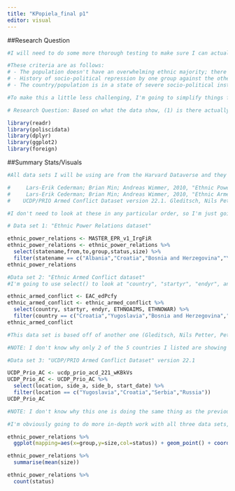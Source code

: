 ```yaml
---
title: "KPopiela_final p1"
editor: visual
---
```



##Research Question
```r
#I will need to do some more thorough testing to make sure I can actually do this, but I'd like to focus my final project on ethnic violence since I know a lot about it (I wrote my undergrad thesis on ethno-religious violence in the Polish-Ukrainian borderlands). I found some data sets for my DACSS-601 intensive final that were pretty useful - I found a lot of information but now that I will have the statistical background I'd like to see if I can go further with it. Specifically in the sense of finding out statistics related to the likelihood of an eruption of ethnic violence in countries that fit specific criteria on paper. I can come up with a different research question for this topic area if my initial idea isn't feasible though.  

#These criteria are as follows:  
# - The population doesn't have an overwhelming ethnic majority; there are 2+ groups, each with substantial numbers.  
# - History of socio-political repression by one group against the other(s) when said group has political power/alternating episodes of targeted political repression depending on what group holds a political majority.  
# - The country/population is in a state of severe socio-political instability (war, territorial conquest, political power vacuum, etc.)  

#To make this a little less challenging, I'm going to simplify things for myself. First, I will narrow the data down geographically and temporally - I'm going to focus on former Yugoslav states and the former USSR (I might change the location though). Second, since the data sets I'll be using are pretty big, I'm also going to look at certain columns based on the criteria I presented above (ethnic groups involved, group(s) being oppressed and by whom, and presence/absence of political instability). 

# Research Question: Based on what the data show, (1) is there actually a higher probability of ethnic armed conflict/war when these conditions, and (2) does one particular condition have a greater effect on political stability than the others?
```

```r
library(readr)
library(poliscidata)
library(dplyr)
library(ggplot2)
library(foreign)
```

##Summary Stats/Visuals 

```r
#All data sets I will be using are from the Harvard Dataverse and they are as follows:  

#     Lars-Erik Cederman; Brian Min; Andreas Wimmer, 2010, "Ethnic Power Relations dataset", https://doi.org/10.7910/DVN/NDJUJM, Harvard Dataverse, V1, UNF:5:k4xxXC2ASI204QZ4jqvUrQ== [fileUNF]  
#     Lars-Erik Cederman; Brian Min; Andreas Wimmer, 2010, "Ethnic Armed Conflict dataset", https://doi.org/10.7910/DVN/K3OIJQ, Harvard Dataverse, V1  
#    UCDP/PRIO Armed Conflict Dataset version 22.1. Gleditsch, Nils Petter, Peter Wallensteen, Mikael Eriksson, Margareta Sollenberg, and Håvard Strand (2002) Armed Conflict 1946-2001: A New Dataset. Journal of Peace Research 39(5).

#I don't need to look at these in any particular order, so I'm just going to present them in the order they are in above. 
```



```r
# Data set 1: "Ethnic Power Relations dataset"

ethnic_power_relations <- MASTER_EPR_v1_IrgFiR
ethnic_power_relations <- ethnic_power_relations %>%
  select(statename,from,to,group,status,size) %>%
  filter(statename == c("Albania","Croatia","Bosnia and Herzegovina","Yugoslavia","Macedonia","Poland","Ukraine","Russia","Hungary","Romania","Bulgaria"), from >= 1980) 
ethnic_power_relations
```

```r
#Data set 2: "Ethnic Armed Conflict dataset"
#I'm going to use select() to look at "country", "startyr", "endyr", and "ETHNOWAR". Then I will use filter() to meet my geographic requirements.

ethnic_armed_conflict <- EAC_edPcfy
ethnic_armed_conflict <- ethnic_armed_conflict %>%
  select(country, startyr, endyr, ETHNOAIMS, ETHNOWAR) %>%
  filter(country == c("Croatia","Yugoslavia","Bosnia and Herzegovina","USSR","Russia"),startyr >= 1980)
ethnic_armed_conflict

#This data set is based off of another one (Gleditsch, Nils Petter, Peter Wallensteen, Mikael Eriksson, Margareta Sollenberg, and Håvard Strand (2002) Armed Conflict 1946-2001: A New Dataset. Journal of Peace Research 39(5).) so I will include that as well

#NOTE: I don't know why only 2 of the 5 countries I listed are showing up
```


```r
#Data set 3: "UCDP/PRIO Armed Conflict Dataset" version 22.1

UCDP_Prio_AC <- ucdp_prio_acd_221_wKBkVs
UCDP_Prio_AC <- UCDP_Prio_AC %>%
  select(location, side_a, side_b, start_date) %>%
  filter(location == c("Yugoslavia","Croatia","Serbia","Russia"))
UCDP_Prio_AC

#NOTE: I don't know why this one is doing the same thing as the previous one.
```

```r
#I'm obviously going to do more in-depth work with all three data sets, these (below) are just kind of a sample of what I will be doing.
```


```r
ethnic_power_relations %>%
  ggplot(mapping=aes(x=group,y=size,col=status)) + geom_point() + coord_flip()
```

```r
ethnic_power_relations %>%
  summarise(mean(size))
```

```r
ethnic_power_relations %>%
  count(status)
```


